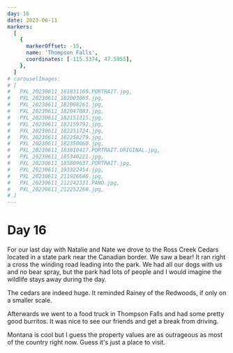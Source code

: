 ```yaml
---
day: 16
date: 2023-06-11
markers:
  [
    {
      markerOffset: -15,
      name: 'Thompson Falls',
      coordinates: [-115.3374, 47.5955],
    },
  ]
# carouselImages:
# [
#   PXL_20230611_161831165.PORTRAIT.jpg,
#   PXL_20230611_182003065.jpg,
#   PXL_20230611_182008261.jpg,
#   PXL_20230611_182047083.jpg,
#   PXL_20230611_182151315.jpg,
#   PXL_20230611_182159792.jpg,
#   PXL_20230611_182251724.jpg,
#   PXL_20230611_182258279.jpg,
#   PXL_20230611_182350060.jpg,
#   PXL_20230611_183810417.PORTRAIT.ORIGINAL.jpg,
#   PXL_20230611_185340221.jpg,
#   PXL_20230611_185809637.PORTRAIT.jpg,
#   PXL_20230611_193322454.jpg,
#   PXL_20230611_211926646.jpg,
#   PXL_20230611_212242331.PANO.jpg,
#   PXL_20230611_212252260.jpg,
# ]
---
```


# Day 16

For our last day with Natalie and Nate we drove to the Ross Creek Cedars located in a state park near the Canadian border. We saw a bear! It ran right a cross the winding road leading into the park. We had all our dogs with us and no bear spray, but the park had lots of people and I would imagine the wildlife stays away during the day.

The cedars are indeed huge. It reminded Rainey of the Redwoods, if only on a smaller scale.

Afterwards we went to a food truck in Thompson Falls and had some pretty good burritos. It was nice to see our friends and get a break from driving.

Montana is cool but I guess the property values are as outrageous as most of the country right now. Guess it's just a place to visit.
